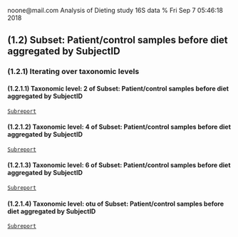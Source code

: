 noone@mail.com
Analysis of Dieting study 16S data
% Fri Sep  7 05:46:18 2018



## \(1.2\) Subset: Patient/control samples before diet aggregated by SubjectID




### \(1.2.1\) Iterating over taxonomic levels




#### \(1.2.1.1\) Taxonomic level: 2 of Subset: Patient/control samples before diet aggregated by SubjectID

[`Subreport`](./1.2.1.1-report.html)


#### \(1.2.1.2\) Taxonomic level: 4 of Subset: Patient/control samples before diet aggregated by SubjectID

[`Subreport`](./1.2.1.2-report.html)


#### \(1.2.1.3\) Taxonomic level: 6 of Subset: Patient/control samples before diet aggregated by SubjectID

[`Subreport`](./1.2.1.3-report.html)


#### \(1.2.1.4\) Taxonomic level: otu of Subset: Patient/control samples before diet aggregated by SubjectID

[`Subreport`](./1.2.1.4-report.html)
